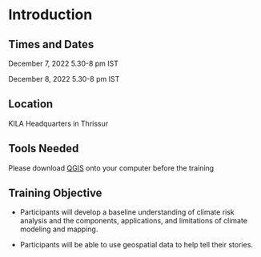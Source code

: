 # Introduction 

## Times and Dates {-}
December 7, 2022 5.30-8 pm IST

December 8, 2022 5.30-8 pm IST

## Location {-}

KILA Headquarters in Thrissur

## Tools Needed {-}

Please download [QGIS](https://www.qgis.org/en/site/forusers/download.html) onto your computer before the training 

## Training Objective {-}
<!--- <span style="color: #FF7733;">**CHANGE ME**</span> --->

*	Participants will develop a baseline understanding of climate risk analysis and the components, applications, and limitations of climate modeling and mapping.

*	Participants will be able to use geospatial data to help tell their stories.

<!--- ## Learning Outcome {-}  --->

<!--- After the completion of the program, participants will be able to discuss risk maps and describe the process to their friends and community.  --->

<!--- <span style="color: #FF7733;">**CHANGE ME**</span> - students will receive: --->


